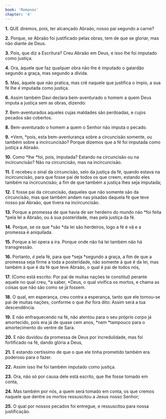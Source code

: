 ```yaml
---
book: 'Romanos'
chapter: '4'
---
```


**1.** QUE diremos, pois, ter alcançado Abraão, nosso pai segundo a carne?

**2.** Porque, se Abraão foi justificado pelas obras, tem de que se gloriar, mas não diante de Deus.

**3.** Pois, que diz a Escritura? Creu Abraão em Deus, e isso lhe foi imputado como justiça.

**4.** Ora, àquele que faz qualquer obra não lhe é imputado o galardão segundo a graça, mas segundo a dívida.

**5.** Mas, àquele que não pratica, mas crê naquele que justifica o ímpio, a sua fé lhe é imputada como justiça.

**6.** Assim também Davi declara bem-aventurado o homem a quem Deus imputa a justiça sem as obras, dizendo:

**7.** Bem-aventurados aqueles cujas maldades são perdoadas, e cujos pecados são cobertos.

**8.** Bem-aventurado o homem a quem o Senhor não imputa o pecado.

**9.** *Vem, *pois, esta bem-aventurança sobre a circuncisão somente, ou também sobre a incircuncisão? Porque dizemos que a fé foi imputada como justiça a Abraão.

**10.** Como *lhe *foi, pois, imputada? Estando na circuncisão ou na incircuncisão? Não na circuncisão, mas na incircuncisão.

**11.** E recebeu o sinal da circuncisão, selo da justiça da fé, quando estava na incircuncisão, para que fosse pai de todos os que creem, estando eles também na incircuncisão; a fim de que também a justiça lhes seja imputada;

**12.** E fosse pai da circuncisão, daqueles que não somente são da circuncisão, mas que também andam nas pisadas daquela fé que teve nosso pai Abraão, que tivera na incircuncisão.

**13.** Porque a promessa de que havia de ser herdeiro do mundo não *foi feita *pela lei a Abraão, ou à sua posteridade, mas pela justiça da fé.

**14.** Porque, se os que *são *da lei são herdeiros, logo a fé é vã e a promessa é aniquilada.

**15.** Porque a lei opera a ira. Porque onde não há lei também não há transgressão.

**16.** Portanto, *é* pela fé, para que *seja *segundo a graça, a fim de que a promessa seja firme a toda a posteridade, não somente à que é da lei, mas também à que é da fé que teve Abraão, o qual é pai de todos nós,

**17.** (Como está escrito: Por pai de muitas nações te constituí) perante aquele no qual creu, *a saber, *Deus, o qual vivifica os mortos, e chama as coisas que não são como se já fossem.

**18.** O qual, em esperança, creu contra a esperança, tanto que ele tornou-se pai de muitas nações, conforme o que *lhe* fora dito: Assim será a tua descendência.

**19.** E não enfraquecendo na fé, não atentou para o seu próprio corpo já amortecido, pois era já de quase cem anos, *nem *tampouco para o amortecimento do ventre de Sara.

**20.** E não duvidou da promessa de Deus por incredulidade, mas foi fortificado na fé, dando glória a Deus,

**21.** E estando certíssimo de que o que ele tinha prometido também era poderoso para o fazer.

**22.** Assim isso lhe foi também imputado como justiça.

**23.** Ora, não só por causa dele está escrito, que lhe fosse tomado em conta,

**24.** Mas também por nós, a quem será tomado em conta, os que cremos naquele que dentre os mortos ressuscitou a Jesus nosso Senhor;

**25.** O qual por nossos pecados foi entregue, e ressuscitou para nossa justificação.